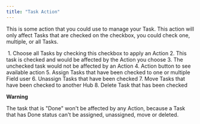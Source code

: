 ```yaml
---
title: "Task Action"
---
```


This is some action that you could use to manage your Task. This action will only affect Tasks that are checked on the checkbox, you could check one, multiple, or all Tasks.

<img src="https://t3837933.p.clickup-attachments.com/t3837933/9aa2d75f-6402-46cf-aa6f-49934bcfa6d7/23.png" alt="" /> 1. Choose all Tasks by checking this checkbox to apply an Action 2. This task is checked and would be affected by the Action you choose 3. The unchecked task would not be affected by an Action 4. Action button to see available action 5. Assign Tasks that have been checked to one or multiple Field user 6. Unassign Tasks that have been checked 7. Move Tasks that have been checked to another Hub 8. Delete Task that has been checked

**Warning**

The task that is "Done" won't be affected by any Action, because a Task that has Done status can't be assigned, unassigned, move or deleted.